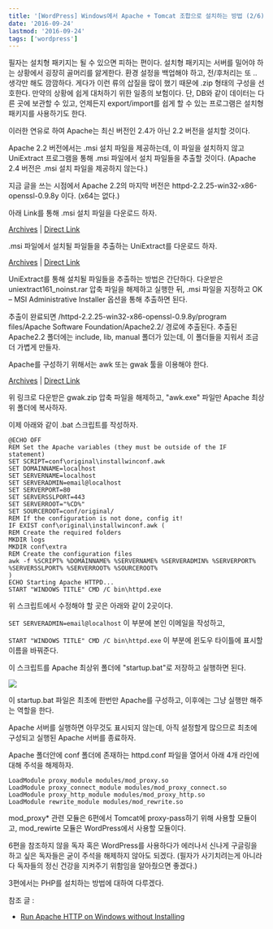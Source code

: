 ```yaml
---
title: '[WordPress] Windows에서 Apache + Tomcat 조합으로 설치하는 방법 (2/6)'
date: '2016-09-24'
lastmod: '2016-09-24'
tags: ['wordpress']
---
```


필자는 설치형 패키지는 될 수 있으면 피하는 편이다. 설치형 패키지는 서버를 밀어야 하는 상황에서 굉장히 골머리를 앓게한다. 환경 설정을 백업해야 하고, 전/후처리는 또 .. 생각만 해도 깜깜하다. 게다가 이런 류의 삽질을 많이 했기 때문에 .zip 형태의 구성을 선호한다. 만약의 상황에 쉽게 대처하기 위한 일종의 보험이다. 단, DB와 같이 데이터는 다른 곳에 보관할 수 있고, 언제든지 export/import를 쉽게 할 수 있는 프로그램은 설치형 패키지를 사용하기도 한다.

이러한 연유로 하여 Apache는 최신 버전인 2.4가 아닌 2.2 버전을 설치할 것이다.

Apache 2.2 버전에서는 .msi 설치 파일을 제공하는데, 이 파일을 설치하지 않고 UniExtract 프로그램을 통해 .msi 파일에서 설치 파일들을 추출할 것이다. (Apache 2.4 버전은 .msi 설치 파일을 제공하지 않는다.)

지금 글을 쓰는 시점에서 Apache 2.2의 마지막 버전은 httpd-2.2.25-win32-x86-openssl-0.9.8y 이다. (x64는 없다.)

아래 Link를 통해 .msi 설치 파일을 다운로드 하자.

[Archives](https://archive.apache.org/dist/httpd/binaries/win32/) | [Direct Link](https://archive.apache.org/dist/httpd/binaries/win32/httpd-2.2.25-win32-x86-openssl-0.9.8y.msi)

.msi 파일에서 설치될 파일들을 추출하는 UniExtract를 다운로드 하자.

[Archives](http://www.legroom.net/files/software/archive/archive.php) | [Direct Link](http://www.legroom.net/files/software/archive/uniextract161_noinst.rar)

UniExtract를 통해 설치될 파일들을 추출하는 방법은 간단하다. 다운받은 uniextract161_noinst.rar 압축 파일을 해제하고 실행한 뒤, .msi 파일을 지정하고 OK &#8211; MSI Administrative Installer 옵션을 통해 추출하면 된다.

추출이 완료되면 /httpd-2.2.25-win32-x86-openssl-0.9.8y/program files/Apache Software Foundation/Apache2.2/ 경로에 추출된다. 추출된 Apache2.2 폴더에는 include, lib, manual 폴더가 있는데, 이 폴더들을 지워서 조금 더 가볍게 만들자.

Apache를 구성하기 위해서는 awk 또는 gwak 툴을 이용해야 한다.

[Archives](http://gnuwin32.sourceforge.net/packages/gawk.htm) | [Direct Link](http://gnuwin32.sourceforge.net/downlinks/gawk-bin-zip.php)

위 링크로 다운받은 gwak.zip 압축 파일을 해제하고, "awk.exe" 파일만 Apache 최상위 폴더에 복사하자.

이제 아래와 같이 .bat 스크립트를 작성하자.

```
@ECHO OFF
REM Set the Apache variables (they must be outside of the IF statement)
SET SCRIPT=conf\original\installwinconf.awk
SET DOMAINNAME=localhost
SET SERVERNAME=localhost
SET SERVERADMIN=email@localhost
SET SERVERPORT=80
SET SERVERSSLPORT=443
SET SERVERROOT="%CD%"
SET SOURCEROOT=conf/original/
REM If the configuration is not done, config it!
IF EXIST conf\original\installwinconf.awk (
REM Create the required folders
MKDIR logs
MKDIR conf\extra
REM Create the configuration files
awk -f %SCRIPT% %DOMAINNAME% %SERVERNAME% %SERVERADMIN% %SERVERPORT% %SERVERSSLPORT% %SERVERROOT% %SOURCEROOT%
)
ECHO Starting Apache HTTPD...
START "WINDOWS TITLE" CMD /C bin\httpd.exe
```

위 스크립트에서 수정해야 할 곳은 아래와 같이 2곳이다.

`SET SERVERADMIN=email@localhost` 이 부분에 본인 이메일을 작성하고,

`START "WINDOWS TITLE" CMD /C bin\httpd.exe` 이 부분에 윈도우 타이틀에 표시할 이름을 바꿔준다.

이 스크립트를 Apache 최상위 폴더에 "startup.bat"로 저장하고 실행하면 된다.

![](/static/archives/149/apache-root.png)

이 startup.bat 파일은 최초에 한번만 Apache를 구성하고, 이후에는 그냥 실행만 해주는 역할을 한다.

Apache 서버를 실행하면 아무것도 표시되지 않는데, 아직 설정할게 많으므로 최초에 구성되고 실행된 Apache 서버를 종료하자.

Apache 폴더안에 conf 폴더에 존재하는 httpd.conf 파일을 열어서 아래 4개 라인에 대해 주석을 해제하자.

```
LoadModule proxy_module modules/mod_proxy.so
LoadModule proxy_connect_module modules/mod_proxy_connect.so
LoadModule proxy_http_module modules/mod_proxy_http.so
LoadModule rewrite_module modules/mod_rewrite.so
```

mod_proxy\* 관련 모듈은 6편에서 Tomcat에 proxy-pass하기 위해 사용할 모듈이고, mod_rewirte 모듈은 WordPress에서 사용할 모듈이다.

6편을 참조하지 않을 독자 혹은 WordPress를 사용하다가 에러나서 신나게 구글링을 하고 싶은 독자들은 굳이 주석을 해제하지 않아도 되겠다. (필자가 사기치려는게 아니라 다 독자들의 정신 건강을 지켜주기 위함임을 알아줬으면 좋겠다.)

3편에서는 PHP를 설치하는 방법에 대하여 다루겠다.

참조 글 :

- [Run Apache HTTP on Windows without Installing](http://www.josephspurrier.com/run-apache-http-on-windows-without-installing/)
